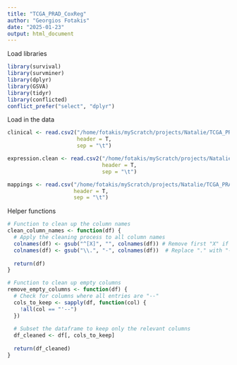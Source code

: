 ```yaml
---
title: "TCGA_PRAD_CoxReg"
author: "Georgios Fotakis"
date: "2025-01-23"
output: html_document
---
```


Load libraries

```r
library(survival)
library(survminer)
library(dplyr)
library(GSVA)
library(tidyr)
library(conflicted)
conflict_prefer("select", "dplyr")
```

Load in the data

```r
clinical <- read.csv2("/home/fotakis/myScratch/projects/Natalie/TCGA_PRAD/data/clinical.tsv",
                      header = T,
                      sep = "\t")

expression.clean <- read.csv2("/home/fotakis/myScratch/projects/Natalie/TCGA_PRAD/data/total_counts_pats_final/PRAD_RAW_counts.tsv",
                              header = T,
                              sep = "\t")

mappings <- read.csv("/home/fotakis/myScratch/projects/Natalie/TCGA_PRAD/data/gdc_sample_sheet.2025-01-10.tsv",
                     header = T,
                     sep = "\t")
```

Helper functions

```r

# Function to clean up the column names
clean_column_names <- function(df) {
  # Apply the cleaning process to all column names
  colnames(df) <- gsub("^[X]", "", colnames(df)) # Remove first "X" if present - this is a Python artifact from pre-processing
  colnames(df) <- gsub("\\.", "-", colnames(df))  # Replace "." with "-"
  
  return(df)
}

# Function to clean up empty columns
remove_empty_columns <- function(df) {
  # Check for columns where all entries are "--"
  cols_to_keep <- sapply(df, function(col) {
    !all(col == "'--")
  })
  
  # Subset the dataframe to keep only the relevant columns
  df_cleaned <- df[, cols_to_keep]
  
  return(df_cleaned)
}
```
